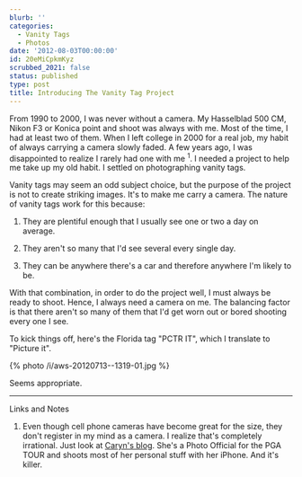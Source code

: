```yaml
---
blurb: ''
categories:
  - Vanity Tags
  - Photos
date: '2012-08-03T00:00:00'
id: 20eMiCpkmKyz
scrubbed_2021: false
status: published
type: post
title: Introducing The Vanity Tag Project
---
```


From 1990 to 2000, I was never without a camera. My Hasselblad 500 CM, Nikon F3 or Konica point and shoot was always with me. Most of the time, I had at least two of them. When I left college in 2000 for a real job, my habit of always carrying a camera slowly faded. A few years ago, I was disappointed to realize I rarely had one with me <sup>1</sup>. I needed a project to help me take up my old habit. I settled on photographing vanity tags. 

Vanity tags may seem an odd subject choice, but the purpose of the project is not to create striking images. It's to make me carry a camera. The nature of vanity tags work for this because:

1. They are plentiful enough that I usually see one or two a day on average.

2. They aren't so many that I'd see several every single day.

3. They can be anywhere there's a car and therefore anywhere I'm likely to be.

With that combination, in order to do the project well, I must always be ready to shoot. Hence, I always need a camera on me. The balancing factor is that there aren't so many of them that I'd get worn out or bored shooting every one I see.

To kick things off, here's the Florida tag "PCTR IT", which I translate to "Picture it".

{% photo /i/aws-20120713--1319-01.jpg %}

Seems appropriate. 

---

Links and Notes

1. Even though cell phone cameras have become great for the size, they don't register in my mind as a camera. I realize that's completely irrational. Just look at [Caryn's blog](http://blog.icaryn.com/). She's a Photo Official for the PGA TOUR and shoots most of her personal stuff with her iPhone. And it's killer.
